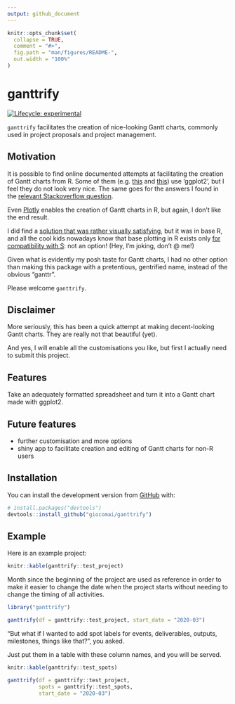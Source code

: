 ```yaml
---
output: github_document
---
```


<!-- README.md is generated from README.Rmd. Please edit that file -->

```r
knitr::opts_chunk$set(
  collapse = TRUE,
  comment = "#>",
  fig.path = "man/figures/README-",
  out.width = "100%"
)
```

# ganttrify

<!-- badges: start -->
[![Lifecycle: experimental](https://img.shields.io/badge/lifecycle-experimental-orange.svg)](https://www.tidyverse.org/lifecycle/#experimental)
<!-- badges: end -->

`ganttrify` facilitates the creation of nice-looking Gantt charts, commonly used in project proposals and project management.

## Motivation

It is possible to find online documented attempts at facilitating the creation of Gantt charts from R. Some of them (e.g. [this](https://www.molecularecologist.com/2019/01/simple-gantt-charts-in-r-with-ggplot2-and-the-tidyverse/) and [this](https://davetang.org/muse/2017/02/03/gantt-chart-using-r/)) use 'ggplot2', but I feel they do not look very nice. The same goes for the answers I found in the [relevant Stackoverflow question](https://stackoverflow.com/questions/3550341/gantt-charts-with-r).


Even [Plotly](https://moderndata.plot.ly/gantt-charts-in-r-using-plotly/) enables the creation of Gantt charts in R, but again, I don't like the end result. 

I did find a [solution that was rather visually satisfying](https://insileco.github.io/2017/09/20/gantt-charts-in-r/), but it was in base R, and all the cool kids nowadays know that base plotting in R exists only [for compatibility with S](https://twitter.com/whydoesr): not an option! (Hey, I'm joking, don't @ me!)

Given what is evidently my posh taste for Gantt charts, I had no other option than making this package with a pretentious, gentrified name, instead of the obvious "ganttr". 

Please welcome `ganttrify`.

## Disclaimer

More seriously, this has been a quick attempt at making decent-looking Gantt charts. They are really not that beautiful (yet).

And yes, I will enable all the customisations you like, but first I actually need to submit this project.

## Features

Take an adequately formatted spreadsheet and turn it into a Gantt chart made with ggplot2.

## Future features

- further customisation and more options
- shiny app to facilitate creation and editing of Gantt charts for non-R users

## Installation

You can install the development version from [GitHub](https://github.com/) with:

``` r
# install.packages("devtools")
devtools::install_github("giocomai/ganttrify")
```

## Example

Here is an example project:

```r
knitr::kable(ganttrify::test_project)
```


Month since the beginning of the project are used as reference in order to make it easier to change the date when the project starts without needing to change the timing of all activities.



```r
library("ganttrify")

ganttrify(df = ganttrify::test_project, start_date = "2020-03")
```


"But what if I wanted to add spot labels for events, deliverables, outputs, milestones, things like that?", you asked.

Just put them in a table with these column names, and you will be served.

```r
knitr::kable(ganttrify::test_spots)
```

```r
ganttrify(df = ganttrify::test_project,
          spots = ganttrify::test_spots,
          start_date = "2020-03")
```

